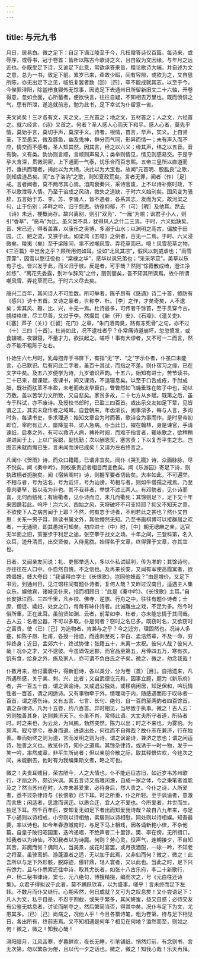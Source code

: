 ```yaml
---
---
---
```

title: 与元九书
---



月日，居易白。微之足下：自足下谪江陵至于今，凡枉赠答诗仅百篇。每诗来，或辱序，或辱书，冠于卷首：皆所以陈古今歌诗之义，且自叙为文因缘，与年月之远近也。仆既受足下诗，又谕足下此意，常欲承答来旨，粗论歌诗大端，并自述为文之意，总为一书，致足下前。累岁已来，牵故少暇，间有容隙，或欲为之，又自思所陈，亦无出足下之见，临纸复罢者数（回）［四］，卒不能成就其志，以至于今。今俟罪浔阳，除盥栉食寝外无馀事，因览足下去通州日所留新旧文二十六轴，开卷得意，忽如会面，心所蓄者，便欲快言，往往自疑，不知相去万里也。既而愤悱之气，思有所泄，遂追就前志，勉为此书，足下幸试为仆留意一省。

夫文尚矣！三才各有文，天之文，三光首之；地之文，五材首之；人之文，六经首之。就六经言，《诗》又首之。何者？圣人感人心而天下和平。感人心者，莫先乎情，莫始乎言，莫切乎声，莫深乎义。诗者，根情，苗言，华声，实义。上自贤圣，下至愚呆，微及豚鱼，幽及鬼神，群分而气同，形异而情一；未有声入而不应，情交而不感者。圣人知其然，因其言，经之以六义；缘其声，纬之以五音。音有韵，义有类。韵协则言顺，言顺则声易入；类举则情见，情见则感易交。于是乎孕大含深，贯微洞密，上下通而一气泰，忧乐合而百志熙。五帝三皇所以直道而行，垂拱而理者，揭此以为大柄，决此以为大宝也。故闻“元首明、股肱良”之歌，则知虞道昌矣。闻“五子洛汭”之歌，则知夏政荒矣。言者无罪，闻者（作）［足］戒。言者闻者，莫不两尽其心焉。洎周衰秦兴，采诗官废，上不以诗补察时政，下不以歌泄导人情。乃至于谄成之风动，救失之道缺，于时六义始刓矣。国风变为骚辞，五言始于苏、李。苏、李骚人，皆不遇者，各系其志，发而为文。故河梁之句，止于伤别；泽畔之吟，归于怨思。彷徨抑郁，不（可）［暇］及他耳。然去《诗》未远，梗概尚存。故兴离别，则引“双凫”、“一雁”为喻；讽君子小人，则引“香草”、“恶鸟”为比。虽义类不具，犹得风人之什二三焉。于时，六义始缺矣。晋、宋已还，得者盖寡，以康乐之奥博，多溺于山水；以渊明之高古，偏放于田园。江、鲍之流，又狭于此。如梁鸿《五噫》之例者，百无一二焉。于时、六义浸微矣。陵夷（矣）至于梁陈间，率不过嘲风雪、弄花草而已。噫！风雪花草之物，《三百篇》中岂舍之乎？顾所用何如耳。设如“北风其凉”，假风以刺威虐也；“雨雪霏霏”，因雪以愍征役也；“棠棣之华”，感华以讽兄弟也；“采采芣苡”，美草以乐有子也。皆兴发于此，而义归于彼。反是者，可乎哉？然则“馀霞散成绮，澄江净如练”、“离花先委露，别叶乍辞风”之什，丽则丽矣，吾不知其所讽焉。故仆所谓嘲风雪、弄花草而已。于时六义尽去矣。

唐兴二百年，其间诗人不可胜数。所可举者，陈子昂有《感遇》诗二十首，鲍防有《感兴》诗十五首。又诗之豪者，世称李、杜。［李］之作，才矣奇矣，人不逮矣；索其风、雅、比、兴，十无一焉。杜诗最多，可传者千馀首，至于贯穿今古，覙缕格律，尽工尽善，又过于李。然撮其《新（开）安》、《石壕》、《潼关吏》、《［塞］芦子（关）》《［留］花门》之章，“朱门酒肉臭，路有冻死骨”之句，亦不过（十）三四［十首］。杜尚如此，况不逮杜者乎？仆常痛诗道崩坏，忽忽愤发，或食辍哺，夜辍寝，不量才力，欲扶起之。嗟呼！事有大谬者，又不可一二而言，然亦不能不粗陈于左右。

仆始生六七月时，乳母抱弄于书屏下，有指“无”字、“之”字示仆者，仆虽口未能言，心已默识。后有问此二字者，虽百十其试，而指之不差。则仆宿习之缘，已在文字中矣。及五六岁便学为诗，九岁谙识声韵。十五六，始知有进士，苦节读书。二十已来，昼课赋，夜课书，间又课诗，不遑寝息矣。以至于口舌成疮，手肘成胝，既壮而肤革不丰盈，未老而齿发早衰白，瞥瞥然如飞蝇垂珠在眸子中也，动以万数。盖以苦学力文所致，又自悲矣。家贫多故，二十七方从乡赋。既第之后，虽专于科试，亦不废诗。及授校书郎时，已盈三四百首。或出示交友如足下辈，见皆谓之工，其实未窥作者之域耳。自登朝来，年齿渐长，阅事渐多，每与人言，多询时务，每读书史，多求理道：始知文章合为时而著，歌诗合为事而作。是时皇帝初即位，宰府有正人，屡降玺书，访人急病。仆当此日，擢在翰林，身是谏官，手请谏纸，启奏之外，有可以救济人病，裨补时阙，而难于指言者，辄咏歌之，欲稍稍递进闻于上，上以广宸聪，副忧勤；次以酬恩奖，塞言责；下以复吾平生之志。岂图志未就而悔已生，言未闻而谤已成矣！又请为左右终言之。

凡闻仆《贺雨》诗，而众口籍籍，已谓非宜矣。闻仆《哭孔戡》诗，众面脉脉，尽不悦矣。闻《秦中吟》，则权豪贵近者相目而变色矣。闻《乐游园》寄足下诗，则执政柄者扼腕矣。闻《宿紫阁村》诗，则握军要者切齿矣。大率如此，不可遍举。不相与者，号为沽名，号为诋讦，号为讪谤，苟相与者，则如牛僧孺之戒焉。乃至骨肉妻孥，皆以我为非也。其不我非者，举世不过三两人。有邓鲂者，见仆诗而喜，无何而鲂死；有唐衢者，见仆诗而泣，未几而衢死；其馀则足下，足下又十年来困踬若此。呜呼！岂六义、四始之风，天将破坏不可支持耶？抑又不知天之意，不欲使下人之病苦闻于上耶？不然，何有志于诗者，不利若此之甚也？然仆又自思：关东一男子耳，除读书属文外，其他懵然无知。乃至书画棋博可以接群居之欢者，一无通晓，即其愚拙可知矣。初应进士（中）时，［中］朝无缌麻之亲，达官无半面之旧，策蹇步于利足之途，张空拳于战文之场。十年之间，三登科第，名入众耳，迹升清贯，出交贤俊，入侍冕旒。始得名于文章，终得罪于文章，亦其宜也。

日者，又闻亲友间说：礼、吏部举选人，多以仆私试赋判，传为准的；其馀诗句，亦往往在人口中。仆恧然自愧，不之信也。及再来长安，又闻有军使高霞寓者，欲娉倡妓，妓大夸曰：“我诵得白学士《长恨歌》，岂同他妓哉？”由是增价。又足下书云，到通州日，见江馆柱间有题仆诗者，复何人哉？又昨过汉南日，适遇主人集众乐，娱他宾，诸妓见仆来，指而相顾曰：“此是《秦中吟》、《长恨歌》主耳。”自长安抵江西、三四千里，凡乡校、佛寺、逆旅、行舟之中，往往有题仆诗者；士庶、僧徒、孀妇、处女之口，每每有咏仆诗者。此诚雕虫之戏，不足为多。然今时俗所重，正在此耳。虽前贤如渊、云者，前辈如李、杜者，亦未能忘情于其间哉。古人云：名者公器，不可以多取。仆是何者？窃时之名已多。既窃时名，又欲窃时之富贵，使（已）［己］为造物者，肯兼与之乎？今之迍穷，理固然也。况诗人多蹇，如陈子昂、杜甫，各授一拾遗，而迍剥至死；李白、孟浩然辈，不及一命，穷悴终身；近日，孟郊六十，终试协律；张籍五十，未离一太祝。彼何人哉？彼何人哉！况仆之才，又不逮彼。今虽谪佐远郡，而官品至第五，月俸四五万，寒有衣，饥有食，给身之外，施及家人，亦可谓不负白氏之子矣。微之，微之，勿念我哉！

仆数月来，检讨囊袠中，得新旧诗，各以类分，分为卷（首）［目］。自拾遗来，凡所遇所感，关于美、刺、兴、比者；又自武德讫元和，因事立题，题为《新乐府》者，共一百五十首，谓之讽谕诗。又或退公独处，或移病闲居，知足保和，吟玩情性者一百首，谓之闲适诗。又有事物牵于外，情理动于内，随感遇而形于叹咏者一百首，谓之感伤诗。又有五言、七言、长句、绝句，自一百韵至两韵者四百馀首，谓之杂律诗。凡为十五卷，约八百首。异时相见，当尽致于执事。微之！古人云：穷则独善其身，达则兼济天下。仆虽不肖，常师此语。大丈夫所守者道，所待者时。时之来也，为云龙，为风鹏，勃然突然，陈力以出；时之不来也，为雾豹。为冥鸿，寂兮寥兮，奉身而退。进退出处，何往而不自得哉？故仆志在兼济，行在独善。奉而始终之则为道，言而发明之则为诗。谓之讽谕诗，兼济之志也；谓之闲适诗，独善之义也。故览仆诗，知仆之道焉。其馀杂律诗，或诱于一时一物，发于一笑一吟，率然成章，非平生所尚者；但以亲朋合散之际，取其释恨佐欢，今铨次之间，未能删去，他时有为我编集斯文者，略之可也。

微之！夫贵耳贱目，荣古陋今，人之大情也。仆不能远征古旧，如近岁韦苏州歌行，才丽之外，颇近兴讽。其五言诗又高雅闲澹，自成一家之体，今之秉笔者谁能及之？然当苏州在时，人亦未甚爱重，必待身后，然人贵之。今仆之诗，人所爱者，悉不过杂律诗与《长恨歌》已下耳。时之所重，仆之所轻。至于讽谕者，意激而言质；闲适者，思澹而词迂。以质合迂，宜人之不爱也。今所爱者，并世而生，独足下耳。然千百年后，安知复无如足下者出而知爱我诗哉？故自八九年来，与足下小通则以诗相戒，小穷则以诗相勉，索居则以诗相慰，同处则以诗相娱。知吾最要，率以诗也。如今年春游城南时，与足下马上相戏，因各诵新艳小律，不杂他篇。自皇子陂归昭国里，迭吟递唱，不绝声者二十里馀。樊、李在傍，无所措口。知我者以为诗仙，不知我者以为诗魔。何则？劳心灵，役声气，连朝接夕，不自知其苦，非魔而何？偶同人，当美景，或花时宴罢，或月夜酒酣，一咏一吟，不知老之将至，虽骖鸾鹤、游蓬瀛者之适，无以加于此焉，又非仙而何？微之，微之！此吾所以与足下外形骸，脱踪迹，傲轩鼎，轻人寰者，又以此也。当此之时，足下兴有馀力，且与仆悉索还往中诗，取其尤长者，如张十八古乐府，李二十新歌行，卢、杨二秘书律诗，窦七、元八绝句，博搜精掇，编而次之，号《元白往还诗集》。众君子得拟议于此者，莫不踊跃欣喜，以为盛事。嗟乎！言未终而足下左转。不数月而仆又继行。心期索然，何日成就？又可为之叹息矣！又仆尝语足下：凡人为文，私于自是，不忍于割截，或失于繁多，其间妍蚩，益又自惑；必待交友有公鉴无姑息者，讨论而削夺之，然后繁简当否，得其中矣。况仆与足下为文，尤患其多。（已）［己］尚病之，况他人乎！今且各纂诗笔，粗为卷第，待与足下相见日，各出所有，终前志焉。又不知相遇是何年？相见在何地？溘然而至，则如之何！微之，微之！知我心哉！

浔阳腊月，江风苦寒，岁暮鲜欢，夜长无睡，引笔铺纸，悄然灯前，有念则书，言无次第，勿以繁杂为倦，且以代一夕之话也。微之，微之！知我心哉！乐天再拜。